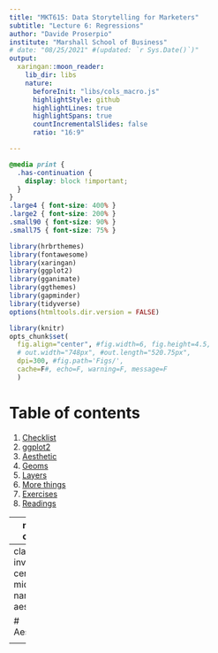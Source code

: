 ```yaml
---
title: "MKT615: Data Storytelling for Marketers"
subtitle: "Lecture 6: Regressions"
author: "Davide Proserpio"
institute: "Marshall School of Business"
# date: "08/25/2021" #(updated: `r Sys.Date()`)"
output:
  xaringan::moon_reader:
    lib_dir: libs
    nature:
      beforeInit: "libs/cols_macro.js"
      highlightStyle: github
      highlightLines: true
      highlightSpans: true
      countIncrementalSlides: false
      ratio: "16:9"

---
```


```css
@media print {
  .has-continuation {
    display: block !important;
  }
}
.large4 { font-size: 400% }
.large2 { font-size: 200% }
.small90 { font-size: 90% }
.small75 { font-size: 75% }
```

```r
library(hrbrthemes)
library(fontawesome)
library(xaringan)
library(ggplot2)
library(gganimate)
library(ggthemes)
library(gapminder)
library(tidyverse)
options(htmltools.dir.version = FALSE)

library(knitr)
opts_chunk$set(
  fig.align="center", #fig.width=6, fig.height=4.5, 
  # out.width="748px", #out.length="520.75px",
  dpi=300, #fig.path='Figs/',
  cache=F#, echo=F, warning=F, message=F
  )
```
# Table of contents

1. [Checklist](#check)
2. [ggplot2](#ggplot2)
3. [Aesthetic](#aesthetic)
4. [Geoms](#geoms)
5. [Layers](#layers)
6. [More things](#more)
7. [Exercises](#exe)
8. [Readings](#readings)

---
name: check

# Checklist

We will need **ggplot2**, **gapminder**, **dplyr**, **data.table**, **ggthemes**, **gganimate**, **hrbrthemes**, **scales**, **tidyverse**

---
class: inverse, center, middle
name: aesthetic

# Aesthetics

<!-- <html><div style='float:left'></div><hr color='#EB811B' size=1px width=796px></html> -->

---